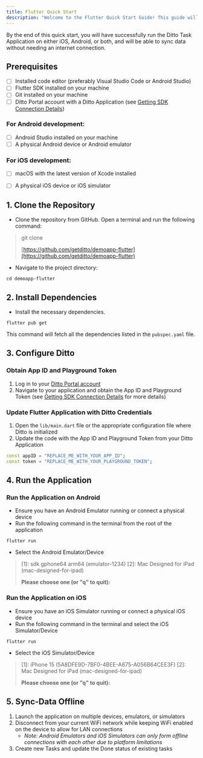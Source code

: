 ```yaml
---
title: Flutter Quick Start
description: "Welcome to the Flutter Quick Start Guide! This guide will help you clone, set up, and run the Ditto Demo Flutter Application from a public GitHub repository."
---
```




By the end of this quick start, you will have successfully run the Ditto Task Application on either iOS, Android, or both, and will be able to sync data without needing an internet connection.

## Prerequisites

- [ ] Installed code editor (preferably Visual Studio Code or Android Studio)
- [ ] Flutter SDK installed on your machine
- [ ] Git installed on your machine
- [ ] Ditto Portal account with a Ditto Application (see [Getting SDK Connection Details](/cloud/portal/getting-sdk-connection-details))
### For Android development:
- [ ] Android Studio installed on your machine
- [ ] A physical Android device or Android emulator
### For iOS development:
- [ ] macOS with the latest version of Xcode installed
- [ ] A physical iOS device or iOS simulator



## 1. Clone the Repository

- Clone the repository from GitHub. Open a terminal and run the following command:

> git clone
>
> [https://github.com/getditto/demoapp-flutter](https://github.com/getditto/demoapp-flutter)
>
>

- Navigate to the project directory:

```shell
cd demoapp-flutter
```

## 2. Install Dependencies

- Install the necessary dependencies.

```shell
flutter pub get
```

This command will fetch all the dependencies listed in the `pubspec.yaml` file.



## 3. Configure Ditto

### Obtain App ID and Playground Token

1. Log in to your <a href="https://portal.ditto.live" target="_blank">Ditto Portal account</a>
2. Navigate to your application and obtain the App ID and Playground Token (see [Getting SDK Connection Details](/cloud/portal/getting-sdk-connection-details) for more details)

### Update Flutter Application with Ditto Credentials

1. Open the `lib/main.dart` file or the appropriate configuration file where Ditto is initialized
2. Update the code with the App ID and Playground Token from your Ditto Application

```dart Dart
const appID = "REPLACE_ME_WITH_YOUR_APP_ID";
const token = "REPLACE_ME_WITH_YOUR_PLAYGROUND_TOKEN";
```



## 4. Run the Application

### Run the Application on Android

- Ensure you have an Android Emulator running or connect a physical device
- Run the following command in the terminal from the root of the application

```shell
flutter run
```

- Select the Android Emulator/Device

> \[1]: sdk gphone64 arm64 (emulator-1234)
> \[2]: Mac Designed for iPad (mac-designed-for-ipad)
>
>
> **Please choose one (or "q" to quit):**



### Run the Application on iOS

- Ensure you have an iOS Simulator running or connect a physical iOS device
- Run the following command in the terminal and select the iOS Simulator/Device

```shell
flutter run
```

- Select the iOS Simulator/Device

> \[1]: iPhone 15 (5A8DFE9D-7BF0-4BEE-A675-A056B64CEE3F)
> \[2]: Mac Designed for iPad (mac-designed-for-ipad)
>
>
> **Please choose one (or "q" to quit):**



## 5. Sync-Data Offline

1. Launch the application on multiple devices, emulators, or simulators
2. Disconnect from your current WiFi network while keeping WiFi enabled on the device to allow for LAN connections
   - *Note: Android Emulators and iOS Simulators can only form offline connections with each other due to platform limitations*
3. Create new Tasks and update the Done status of existing tasks

